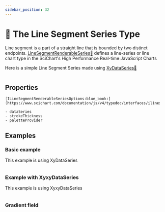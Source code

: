 ```yaml
---
sidebar_position: 32
---
```


# 🔄 The Line Segment Series Type

Line segment is a part of a straight line that is bounded by two distinct endpoints. [LineSegmentRenderableSeries:blue_book:](https://www.scichart.com/documentation/js/v4/typedoc/classes/linesegmentrenderableseries.html) defines a line-series or line chart type in the SciChart's High Performance Real-time JavaScript Charts

Here is a simple Line Segment Series made using [XyDataSeries:blue_book:](https://www.scichart.com/documentation/js/v4/typedoc/classes/xydataseries.html) 

```ts {23} showLineNumbers file=./basic-example/demo.ts start=region_A_start end=region_A_end

```

## Properties

    [ILineSegmentRenderableSeriesOptions:blue_book:](https://www.scichart.com/documentation/js/v4/typedoc/interfaces/ilinesegmentrenderableseriesoptions.html) 
    
    - dataSeries
    - strokeThickness
    - paletteProvider

## Examples

### Basic example

This example is using XyDataSeries

<LiveDocSnippet name="./basic-example/demo" />

```ts {23} showLineNumbers file=./basic-example/demo.ts start=region_A_start end=region_A_end

```

### Example with XyxyDataSeries

This example is using XyxyDataSeries

<LiveDocSnippet name="./xyxy-example/demo" />

```ts {13} showLineNumbers file=./xyxy-example/demo.ts start=region_A_start end=region_A_end

```

### Gradient field

<LiveDocSnippet name="./gradient-field/demo" />

```ts showLineNumbers file=./gradient-field/demo.ts start=region_A_start end=region_A_end

```